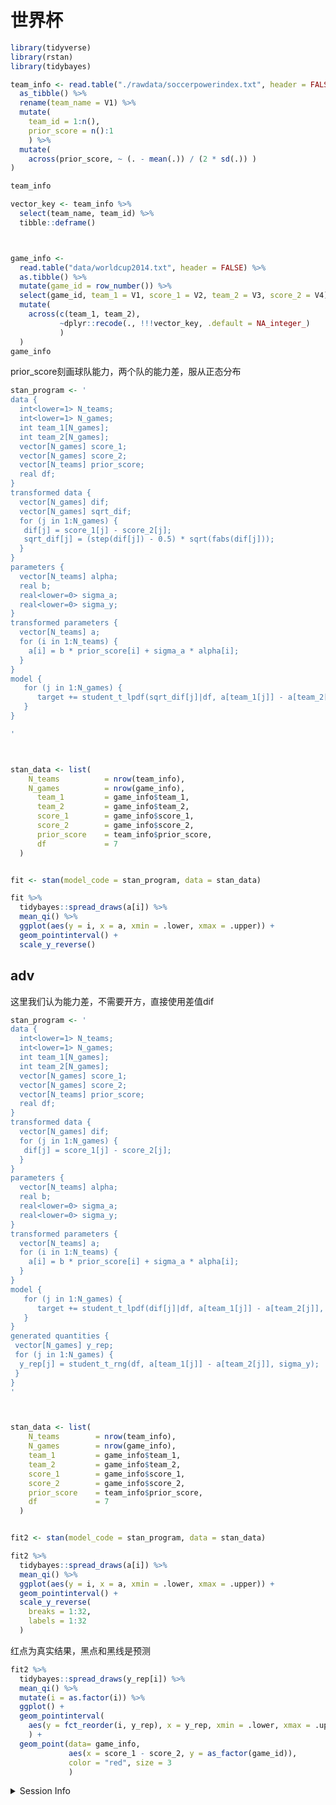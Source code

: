 # 世界杯 {#worldcup}


```r
library(tidyverse)
library(rstan)
library(tidybayes)
```



```r
team_info <- read.table("./rawdata/soccerpowerindex.txt", header = FALSE) %>% 
  as_tibble() %>% 
  rename(team_name = V1) %>% 
  mutate(
    team_id = 1:n(),
    prior_score = n():1
    ) %>% 
  mutate(
    across(prior_score, ~ (. - mean(.)) / (2 * sd(.)) )
)

team_info
```



```r
vector_key <- team_info %>% 
  select(team_name, team_id) %>% 
  tibble::deframe()



game_info <- 
  read.table("data/worldcup2014.txt", header = FALSE) %>% 
  as.tibble() %>% 
  mutate(game_id = row_number()) %>% 
  select(game_id, team_1 = V1, score_1 = V2, team_2 = V3, score_2 = V4) %>% 
  mutate(
    across(c(team_1, team_2), 
           ~dplyr::recode(., !!!vector_key, .default = NA_integer_)
           )
  )
game_info
```
prior_score刻画球队能力，两个队的能力差，服从正态分布

```r
stan_program <- '
data {
  int<lower=1> N_teams;            
  int<lower=1> N_games;            
  int team_1[N_games];               
  int team_2[N_games];               
  vector[N_games] score_1;               
  vector[N_games] score_2;               
  vector[N_teams] prior_score;  
  real df;
}
transformed data {
  vector[N_games] dif;
  vector[N_games] sqrt_dif;
  for (j in 1:N_games) {
   dif[j] = score_1[j] - score_2[j];
   sqrt_dif[j] = (step(dif[j]) - 0.5) * sqrt(fabs(dif[j]));
  }
}
parameters {
  vector[N_teams] alpha;
  real b;
  real<lower=0> sigma_a;
  real<lower=0> sigma_y;
}
transformed parameters {
  vector[N_teams] a;
  for (i in 1:N_teams) {
    a[i] = b * prior_score[i] + sigma_a * alpha[i];
  }
}
model {
   for (j in 1:N_games) {
      target += student_t_lpdf(sqrt_dif[j]|df, a[team_1[j]] - a[team_2[j]], sigma_y);
   }
}

'



stan_data <- list(
    N_teams          = nrow(team_info),
    N_games          = nrow(game_info),
      team_1         = game_info$team_1,
      team_2         = game_info$team_2,
      score_1        = game_info$score_1,
      score_2        = game_info$score_2,
      prior_score    = team_info$prior_score,
      df             = 7
  )


fit <- stan(model_code = stan_program, data = stan_data)
```


```r
fit %>% 
  tidybayes::spread_draws(a[i]) %>% 
  mean_qi() %>% 
  ggplot(aes(y = i, x = a, xmin = .lower, xmax = .upper)) +
  geom_pointinterval() +
  scale_y_reverse()
```



## adv

这里我们认为能力差，不需要开方，直接使用差值dif

```r
stan_program <- '
data {
  int<lower=1> N_teams;            
  int<lower=1> N_games;            
  int team_1[N_games];               
  int team_2[N_games];               
  vector[N_games] score_1;               
  vector[N_games] score_2;               
  vector[N_teams] prior_score;  
  real df;
}
transformed data {
  vector[N_games] dif;
  for (j in 1:N_games) {
   dif[j] = score_1[j] - score_2[j];
  }
}
parameters {
  vector[N_teams] alpha;
  real b;
  real<lower=0> sigma_a;
  real<lower=0> sigma_y;
}
transformed parameters {
  vector[N_teams] a;
  for (i in 1:N_teams) {
    a[i] = b * prior_score[i] + sigma_a * alpha[i];
  }
}
model {
   for (j in 1:N_games) {
      target += student_t_lpdf(dif[j]|df, a[team_1[j]] - a[team_2[j]], sigma_y);
   }
}
generated quantities {
 vector[N_games] y_rep;
 for (j in 1:N_games) {
  y_rep[j] = student_t_rng(df, a[team_1[j]] - a[team_2[j]], sigma_y);
 }
}
'



stan_data <- list(
    N_teams        = nrow(team_info),
    N_games        = nrow(game_info),
    team_1         = game_info$team_1,
    team_2         = game_info$team_2,
    score_1        = game_info$score_1,
    score_2        = game_info$score_2,
    prior_score    = team_info$prior_score,
    df             = 7
  )


fit2 <- stan(model_code = stan_program, data = stan_data)
```



```r
fit2 %>% 
  tidybayes::spread_draws(a[i]) %>% 
  mean_qi() %>% 
  ggplot(aes(y = i, x = a, xmin = .lower, xmax = .upper)) +
  geom_pointinterval() +
  scale_y_reverse(
    breaks = 1:32,
    labels = 1:32
  )
```

红点为真实结果，黑点和黑线是预测
```r
fit2 %>% 
  tidybayes::spread_draws(y_rep[i]) %>% 
  mean_qi() %>% 
  mutate(i = as.factor(i)) %>% 
  ggplot() +
  geom_pointinterval(
    aes(y = fct_reorder(i, y_rep), x = y_rep, xmin = .lower, xmax = .upper)
    ) +
  geom_point(data= game_info,
             aes(x = score_1 - score_2, y = as_factor(game_id)),
             color = "red", size = 3
             )
```

<details><summary>Session Info</summary>
```r
sessioninfo::session_info()
```
</details>

